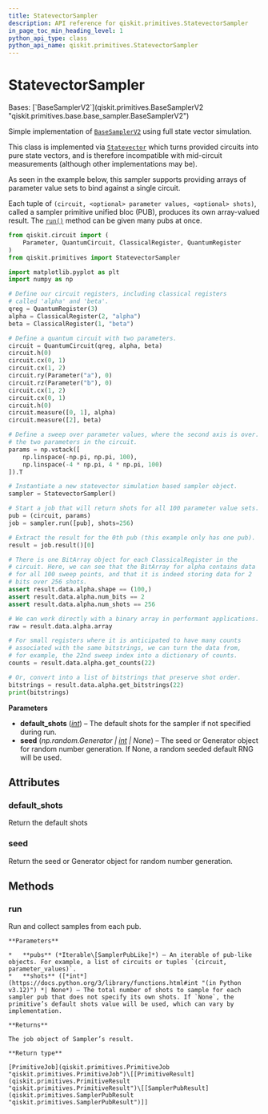 ```yaml
---
title: StatevectorSampler
description: API reference for qiskit.primitives.StatevectorSampler
in_page_toc_min_heading_level: 1
python_api_type: class
python_api_name: qiskit.primitives.StatevectorSampler
---
```


# StatevectorSampler

<Class id="qiskit.primitives.StatevectorSampler" isDedicatedPage={true} github="https://github.com/Qiskit/qiskit/tree/stable/1.1/qiskit/primitives/statevector_sampler.py#L52-L200" signature="qiskit.primitives.StatevectorSampler(*\**, *default\_shots=1024*, *seed=None*)" modifiers="class">
  Bases: [`BaseSamplerV2`](qiskit.primitives.BaseSamplerV2 "qiskit.primitives.base.base_sampler.BaseSamplerV2")

  Simple implementation of [`BaseSamplerV2`](qiskit.primitives.BaseSamplerV2 "qiskit.primitives.BaseSamplerV2") using full state vector simulation.

  This class is implemented via [`Statevector`](qiskit.quantum_info.Statevector "qiskit.quantum_info.Statevector") which turns provided circuits into pure state vectors, and is therefore incompatible with mid-circuit measurements (although other implementations may be).

  As seen in the example below, this sampler supports providing arrays of parameter value sets to bind against a single circuit.

  Each tuple of `(circuit, <optional> parameter values, <optional> shots)`, called a sampler primitive unified bloc (PUB), produces its own array-valued result. The [`run()`](#qiskit.primitives.StatevectorSampler.run "qiskit.primitives.StatevectorSampler.run") method can be given many pubs at once.

  ```python
  from qiskit.circuit import (
      Parameter, QuantumCircuit, ClassicalRegister, QuantumRegister
  )
  from qiskit.primitives import StatevectorSampler

  import matplotlib.pyplot as plt
  import numpy as np

  # Define our circuit registers, including classical registers
  # called 'alpha' and 'beta'.
  qreg = QuantumRegister(3)
  alpha = ClassicalRegister(2, "alpha")
  beta = ClassicalRegister(1, "beta")

  # Define a quantum circuit with two parameters.
  circuit = QuantumCircuit(qreg, alpha, beta)
  circuit.h(0)
  circuit.cx(0, 1)
  circuit.cx(1, 2)
  circuit.ry(Parameter("a"), 0)
  circuit.rz(Parameter("b"), 0)
  circuit.cx(1, 2)
  circuit.cx(0, 1)
  circuit.h(0)
  circuit.measure([0, 1], alpha)
  circuit.measure([2], beta)

  # Define a sweep over parameter values, where the second axis is over.
  # the two parameters in the circuit.
  params = np.vstack([
      np.linspace(-np.pi, np.pi, 100),
      np.linspace(-4 * np.pi, 4 * np.pi, 100)
  ]).T

  # Instantiate a new statevector simulation based sampler object.
  sampler = StatevectorSampler()

  # Start a job that will return shots for all 100 parameter value sets.
  pub = (circuit, params)
  job = sampler.run([pub], shots=256)

  # Extract the result for the 0th pub (this example only has one pub).
  result = job.result()[0]

  # There is one BitArray object for each ClassicalRegister in the
  # circuit. Here, we can see that the BitArray for alpha contains data
  # for all 100 sweep points, and that it is indeed storing data for 2
  # bits over 256 shots.
  assert result.data.alpha.shape == (100,)
  assert result.data.alpha.num_bits == 2
  assert result.data.alpha.num_shots == 256

  # We can work directly with a binary array in performant applications.
  raw = result.data.alpha.array

  # For small registers where it is anticipated to have many counts
  # associated with the same bitstrings, we can turn the data from,
  # for example, the 22nd sweep index into a dictionary of counts.
  counts = result.data.alpha.get_counts(22)

  # Or, convert into a list of bitstrings that preserve shot order.
  bitstrings = result.data.alpha.get_bitstrings(22)
  print(bitstrings)
  ```

  **Parameters**

  *   **default\_shots** ([*int*](https://docs.python.org/3/library/functions.html#int "(in Python v3.12)")) – The default shots for the sampler if not specified during run.
  *   **seed** (*np.random.Generator |* [*int*](https://docs.python.org/3/library/functions.html#int "(in Python v3.12)") *| None*) – The seed or Generator object for random number generation. If None, a random seeded default RNG will be used.

  ## Attributes

  ### default\_shots

  <Attribute id="qiskit.primitives.StatevectorSampler.default_shots">
    Return the default shots
  </Attribute>

  ### seed

  <Attribute id="qiskit.primitives.StatevectorSampler.seed">
    Return the seed or Generator object for random number generation.
  </Attribute>

  ## Methods

  ### run

  <Function id="qiskit.primitives.StatevectorSampler.run" github="https://github.com/Qiskit/qiskit/tree/stable/1.1/qiskit/primitives/statevector_sampler.py#L155-L170" signature="run(*pubs*, *\**, *shots=None*)">
    Run and collect samples from each pub.

    **Parameters**

    *   **pubs** (*Iterable\[SamplerPubLike]*) – An iterable of pub-like objects. For example, a list of circuits or tuples `(circuit, parameter_values)`.
    *   **shots** ([*int*](https://docs.python.org/3/library/functions.html#int "(in Python v3.12)") *| None*) – The total number of shots to sample for each sampler pub that does not specify its own shots. If `None`, the primitive’s default shots value will be used, which can vary by implementation.

    **Returns**

    The job object of Sampler’s result.

    **Return type**

    [PrimitiveJob](qiskit.primitives.PrimitiveJob "qiskit.primitives.PrimitiveJob")\[[PrimitiveResult](qiskit.primitives.PrimitiveResult "qiskit.primitives.PrimitiveResult")\[[SamplerPubResult](qiskit.primitives.SamplerPubResult "qiskit.primitives.SamplerPubResult")]]
  </Function>
</Class>

